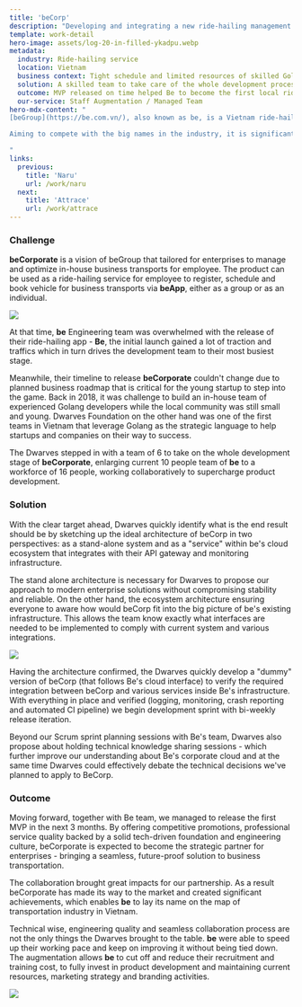 ```yaml
---
title: 'beCorp'
description: "Developing and integrating a new ride-hailing management platform for enterprises."
template: work-detail
hero-image: assets/log-20-in-filled-ykadpu.webp
metadata:
  industry: Ride-hailing service
  location: Vietnam
  business context: Tight schedule and limited resources of skilled Golang developers
  solution: A skilled team to take care of the whole development process of beCorp
  outcome: MVP released on time helped Be to become the first local ride-hailing service provider
  our-service: Staff Augmentation / Managed Team
hero-mdx-content: "
[beGroup](https://be.com.vn/), also known as be, is a Vietnam ride-hailing app that delivers quality transport services. Developed by BE GROUP Company Ltd, be focuses on 4 kinds of transport services: beBike (bike-hailing service), beCar (car-hailing service), beDelivery (delivery service) and beRental (car rental service). be can be easily recognized due to its signature yellow color, imprints on the driver's jacket, the accompanied helmet, and even the app itself.

Aiming to compete with the big names in the industry, it is significant for be to perfect their services, i.e., become the top-of-mind name when it comes to Vietnamese ride-hailing apps. That means to provide all services of ride-hailing, appear in any possible form of vehicle. Getting the early funding for over 40M US dollar, beGroup was eager to roll out all 4 products by the end of 2018, which means there were only 6 months before the debut.

"
links:
  previous:
    title: 'Naru'
    url: /work/naru
  next:
    title: 'Attrace'
    url: /work/attrace
---
```


### Challenge

**beCorporate** is a vision of beGroup that tailored for enterprises to manage and optimize in-house business transports for employee. The product can be used as a ride-hailing service for employee to register, schedule and book vehicle for business transports via **beApp**, either as a group or as an individual.

![](/work/becorp/assets/be-logo.webp)

At that time, **be** Engineering team was overwhelmed with the release of their ride-hailing app - **Be**, the initial launch gained a lot of traction and traffics which in turn drives the development team to their most busiest stage.

Meanwhile, their timeline to release **beCorporate** couldn't change due to planned business roadmap that is critical for the young startup to step into the game. Back in 2018, it was challenge to build an in-house team of experienced Golang developers while the local community was still small and young. Dwarves Foundation on the other hand was one of the first teams in Vietnam that leverage Golang as the strategic language to help startups and companies on their way to success.

The Dwarves stepped in with a team of 6 to take on the whole development stage of **beCorporate**, enlarging current 10 people team of **be** to a workforce of 16 people, working collaboratively to supercharge product development.

### Solution

With the clear target ahead, Dwarves quickly identify what is the end result should be by sketching up the ideal architecture of beCorp in two perspectives: as a stand-alone system and as a "service" within be's cloud ecosystem that integrates with their API gateway and monitoring infrastructure.

The stand alone architecture is necessary for Dwarves to propose our approach to modern enterprise solutions without compromising stability and reliable. On the other hand, the ecosystem architecture ensuring everyone to aware how would beCorp fit into the big picture of be's existing infrastructure. This allows the team know exactly what interfaces are needed to be implemented to comply with current system and various integrations.

![](assets/be-system-diagram-topright-logo.webp)

Having the architecture confirmed, the Dwarves quickly develop a "dummy" version of beCorp (that follows Be's cloud interface) to verify the required integration between beCorp and various services inside Be's infrastructure. With everything in place and verified (logging, monitoring, crash reporting and automated CI pipeline) we begin development sprint with bi-weekly release iteration.

Beyond our Scrum sprint planning sessions with Be's team, Dwarves also propose about holding technical knowledge sharing sessions - which further improve our understanding about Be's corporate cloud and at the same time Dwarves could effectively debate the technical decisions we've planned to apply to BeCorp.

### Outcome

Moving forward, together with Be team, we managed to release the first MVP in the next 3 months. By offering competitive promotions, professional service quality backed by a solid tech-driven foundation and engineering culture, beCorporate is expected to become the strategic partner for enterprises - bringing a seamless, future-proof solution to business transportation.

The collaboration brought great impacts for our partnership. As a result beCorporate has made its way to the market and created significant achievements, which enables **be** to lay its name on the map of transportation industry in Vietnam.

Technical wise, engineering quality and seamless collaboration process are not the only things the Dwarves brought to the table. **be** were able to speed up their working pace and keep on improving it without being tied down. The augmentation allows **be** to cut off and reduce their recruitment and training cost, to fully invest in product development and maintaining current resources, marketing strategy and branding activities.

![](assets/log-in-success.webp)